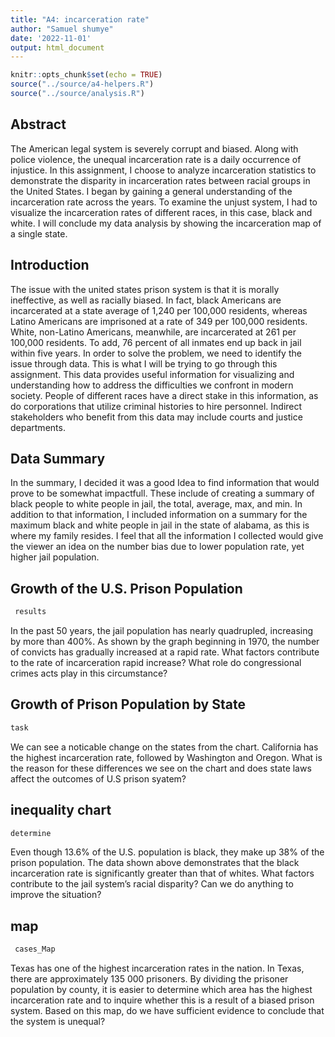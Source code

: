 ```yaml
---
title: "A4: incarceration rate"
author: "Samuel shumye"
date: '2022-11-01'
output: html_document
---
```


```r

knitr::opts_chunk$set(echo = TRUE)
source("../source/a4-helpers.R")
source("../source/analysis.R")
```

## Abstract 
The American legal system is severely corrupt and biased. Along with police violence, the unequal incarceration rate is a daily occurrence of injustice. In this assignment, I choose to analyze incarceration statistics to demonstrate the disparity in incarceration rates between racial groups in the United States. I began by gaining a general understanding of the incarceration rate across the years. To examine the unjust system, I had to visualize the incarceration rates of different races, in this case, black and white. I will conclude my data analysis by showing the incarceration map of a single state.

## Introduction 
The issue with the united states prison system is that it is morally ineffective, as well as racially biased. In fact, black Americans are incarcerated at a state average of 1,240 per 100,000 residents, whereas Latino Americans are imprisoned at a rate of 349 per 100,000 residents. White, non-Latino Americans, meanwhile, are incarcerated at 261 per 100,000 residents. To add, 76 percent of all inmates end up back in jail within five years. In order to solve the problem, we need to identify the issue through data. This is what I will be trying to go through this assignment. This data provides useful information for visualizing and understanding how to address the difficulties we confront in modern society. People of different races have a direct stake in this information, as do corporations that utilize criminal histories to hire personnel. Indirect stakeholders who benefit from this data may include courts and justice departments.



## Data Summary 
In the summary, I decided it was a good Idea to find information that would prove to be somewhat impactfull. These include of creating a summary of black people to white people in jail, the total, average, max, and min. In addition to that information, I included information on a summary for the maximum black and white people in jail in the state of alabama, as this is where my family resides. I feel that all the information I collected would give the viewer an idea on the number bias due to lower population rate, yet higher jail population.
  


## Growth of the U.S. Prison Population 



```r
 results
```



In the past 50 years, the jail population has nearly quadrupled, increasing by more than 400%. As shown by the graph beginning in 1970, the number of convicts has gradually increased at a rapid rate. What factors contribute to the rate of incarceration rapid increase? What role do congressional crimes acts play in this circumstance?


## Growth of Prison Population by State



```r
task
```


We can see a noticable change on the states from the chart. California has the highest incarceration rate, followed by Washington and Oregon. What is the reason for these differences we see on the chart and does state laws affect the outcomes of U.S prison syatem?


## inequality chart


```r
determine
```


Even though 13.6% of the U.S. population is black, they make up 38% of the prison population. The data shown above demonstrates that the black incarceration rate is significantly greater than that of whites. What factors contribute to the jail system's racial disparity? Can we do anything to improve the situation?


## map


```r
 cases_Map
```




Texas has one of the highest incarceration rates in the nation. In Texas, there are approximately 135 000 prisoners. By dividing the prisoner population by county, it is easier to determine which area has the highest incarceration rate and to inquire whether this is a result of a biased prison system. Based on this map, do we have sufficient evidence to conclude that the system is unequal?




